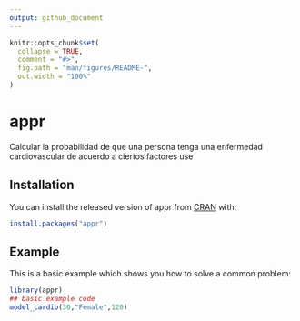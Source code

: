 ```yaml
---
output: github_document
---
```


<!-- README.md is generated from README.Rmd. Please edit that file -->

```r
knitr::opts_chunk$set(
  collapse = TRUE,
  comment = "#>",
  fig.path = "man/figures/README-",
  out.width = "100%"
)
```

# appr

<!-- badges: start -->
<!-- badges: end -->

Calcular la probabilidad de que una persona tenga una enfermedad cardiovascular de acuerdo a ciertos factores use

## Installation

You can install the released version of appr from [CRAN](https://CRAN.R-project.org) with:

``` r
install.packages("appr")
```

## Example

This is a basic example which shows you how to solve a common problem:

```r
library(appr)
## basic example code
model_cardio(30,"Female",120)
```

